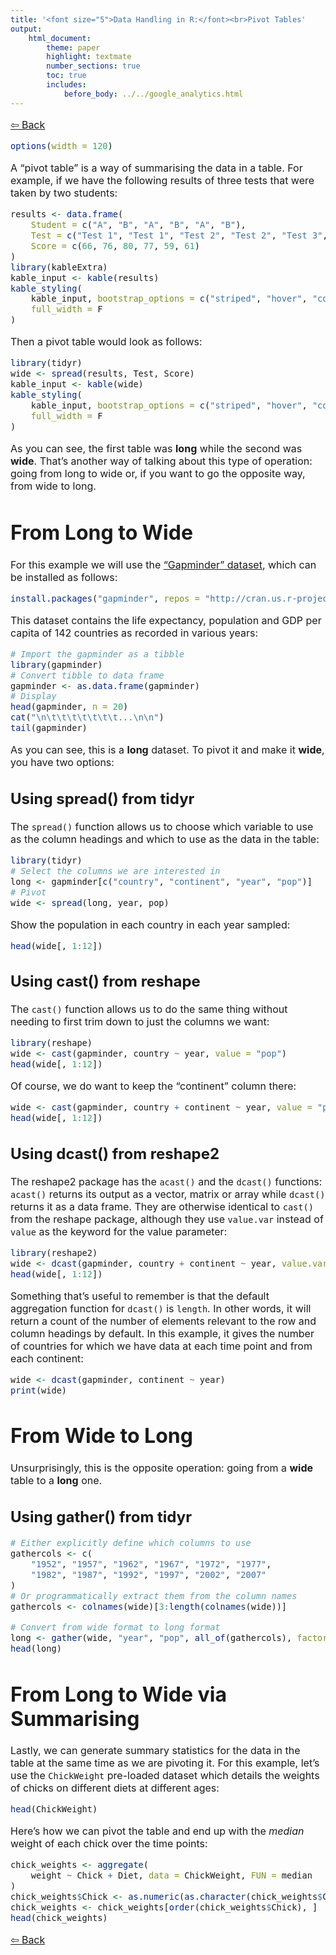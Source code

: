 ```yaml
---
title: '<font size="5">Data Handling in R:</font><br>Pivot Tables'
output:
    html_document:
        theme: paper
        highlight: textmate
        number_sections: true
        toc: true
        includes:
            before_body: ../../google_analytics.html
---
```


<font size="3">

[⇦ Back](../../R.html)

```r
options(width = 120)
```

<!-- This script needs: -->
<!-- install.packages("tidyr") -->
<!-- install.packages("gapminder") -->
<!-- install.packages("reshape") -->
<!-- install.packages("reshape2") -->

A "pivot table" is a way of summarising the data in a table. For example, if we have the following results of three tests that were taken by two students:

```r
results <- data.frame(
    Student = c("A", "B", "A", "B", "A", "B"),
    Test = c("Test 1", "Test 1", "Test 2", "Test 2", "Test 3", "Test 3"),
    Score = c(66, 76, 80, 77, 59, 61)
)
library(kableExtra)
kable_input <- kable(results)
kable_styling(
    kable_input, bootstrap_options = c("striped", "hover", "condensed"),
    full_width = F
)
```

Then a pivot table would look as follows:

```r
library(tidyr)
wide <- spread(results, Test, Score)
kable_input <- kable(wide)
kable_styling(
    kable_input, bootstrap_options = c("striped", "hover", "condensed"),
    full_width = F
)
```

As you can see, the first table was **long** while the second was **wide**. That's another way of talking about this type of operation: going from long to wide or, if you want to go the opposite way, from wide to long.

From Long to Wide
=================
For this example we will use the ["Gapminder" dataset](https://cran.r-project.org/web/packages/gapminder/readme/README.html), which can be installed as follows:

```r
install.packages("gapminder", repos = "http://cran.us.r-project.org")
```

This dataset contains the life expectancy, population and GDP per capita of 142 countries as recorded in various years:

```r
# Import the gapminder as a tibble
library(gapminder)
# Convert tibble to data frame
gapminder <- as.data.frame(gapminder)
# Display
head(gapminder, n = 20)
cat("\n\t\t\t\t\t\t\t...\n\n")
tail(gapminder)
```

As you can see, this is a **long** dataset. To pivot it and make it **wide**, you have two options:

Using spread() from tidyr
-------------------------
The `spread()` function allows us to choose which variable to use as the column headings and which to use as the data in the table:

```r
library(tidyr)
# Select the columns we are interested in
long <- gapminder[c("country", "continent", "year", "pop")]
# Pivot
wide <- spread(long, year, pop)
```

Show the population in each country in each year sampled:

```r
head(wide[, 1:12])
```

Using cast() from reshape
-------------------------
The `cast()` function allows us to do the same thing without needing to first trim down to just the columns we want:

```r
library(reshape)
wide <- cast(gapminder, country ~ year, value = "pop")
head(wide[, 1:12])
```

Of course, we do want to keep the "continent" column there:

```r
wide <- cast(gapminder, country + continent ~ year, value = "pop")
head(wide[, 1:12])
```

Using dcast() from reshape2
---------------------------
The reshape2 package has the `acast()` and the `dcast()` functions: `acast()` returns its output as a vector, matrix or array while `dcast()` returns it as a data frame. They are otherwise identical to `cast()` from the reshape package, although they use `value.var` instead of `value` as the keyword for the value parameter:

```r
library(reshape2)
wide <- dcast(gapminder, country + continent ~ year, value.var = "pop")
head(wide[, 1:12])
```

Something that's useful to remember is that the default aggregation function for `dcast()` is `length`. In other words, it will return a count of the number of elements relevant to the row and column headings by default. In this example, it gives the number of countries for which we have data at each time point and from each continent:

```r
wide <- dcast(gapminder, continent ~ year)
print(wide)
```

From Wide to Long
=================
Unsurprisingly, this is the opposite operation: going from a **wide** table to a **long** one.

Using gather() from tidyr
-------------------------
```r
# Either explicitly define which columns to use
gathercols <- c(
    "1952", "1957", "1962", "1967", "1972", "1977",
    "1982", "1987", "1992", "1997", "2002", "2007"
)
# Or programmatically extract them from the column names
gathercols <- colnames(wide)[3:length(colnames(wide))]

# Convert from wide format to long format
long <- gather(wide, "year", "pop", all_of(gathercols), factor_key = TRUE)
head(long)
```

From Long to Wide via Summarising
=================================
Lastly, we can generate summary statistics for the data in the table at the same time as we are pivoting it. For this example, let's use the `ChickWeight` pre-loaded dataset which details the weights of chicks on different diets at different ages:

```r
head(ChickWeight)
```

Here's how we can pivot the table and end up with the *median* weight of each chick over the time points:

```r
chick_weights <- aggregate(
    weight ~ Chick + Diet, data = ChickWeight, FUN = median
)
chick_weights$Chick <- as.numeric(as.character(chick_weights$Chick))
chick_weights <- chick_weights[order(chick_weights$Chick), ]
head(chick_weights)
```

[⇦ Back](../../R.html)

</font>
